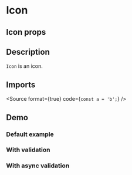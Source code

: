 
<Meta title="Inputs/Checkbox" component={InputCheckbox} of={InputCheckboxStories} />

# Icon

## Icon props

<ArgsTable of={InputCheckbox} />

## Description

`Icon` is an icon.

<Primary />

## Imports

<Source format={true} code={`
const a = 'b';
`} />


## Demo

### Default example

<Canvas>
    <Story of={InputCheckboxStories.Example} />
</Canvas>

### With validation

<Canvas>
    <Story of={InputCheckboxStories.Validation} />
</Canvas>

### With async validation

<Canvas>
    <Story of={InputCheckboxStories.ValidationAsync} />
</Canvas>


